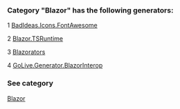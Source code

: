 ### Category "Blazor" has the following generators:

   1 [BadIdeas.Icons.FontAwesome](/docs/BadIdeas.Icons.FontAwesome)

   2 [Blazor.TSRuntime](/docs/Blazor.TSRuntime)

   3 [Blazorators](/docs/Blazorators)

   4 [GoLive.Generator.BlazorInterop](/docs/GoLive.Generator.BlazorInterop)

### See category

[Blazor](/docs/Categories/Blazor)
